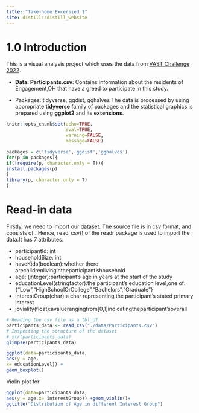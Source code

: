 ```yaml
---
title: "Take-home Excersied 1"
site: distill::distill_website
---
```

# 1.0 Introduction

This is a visual analysis project which uses the data from [VAST Challenge 2022](https://vast-challenge.github.io/2022/). 

- **Data: Participants.csv**: Contains information about the residents of Engagement,OH that have a greed to participate in this study.

- Packages: tidyverse, ggdist, gghalves
The data is processed by using appropriate **tidyverse** family of packages and the statistical graphics is prepared using **ggplot2** and its **extensions**.

```r
knitr::opts_chunk$set(echo=TRUE,
                      eval=TRUE,
                      warning=FALSE,
                      message=FALSE)
```

```r
packages = c('tidyverse','ggdist','gghalves')
for(p in packages){
if(!require(p, character.only = T)){
install.packages(p)
}
library(p, character.only = T)
}
```

# Read-in data

Firstly, we need to import our dataset. The source file is in csv format, and consists of . Hence, read_csv() of the readr package is used to import the data.It has 7 attributes.

- participantId: int
- householdSize: int
- haveKids(boolean):whether there arechildrenlivingintheparticipant’shousehold
- age: (integer):participant’s age in years at the start of the study 
- educationLevel(stringfactor):the participant’s education level,one of: {"Low","HighSchoolOrCollege","Bachelors","Graduate"}
- interestGroup(char):a char representing the participant’s stated primary interest
- joviality(float):avaluerangingfrom[0,1]indicatingtheparticipant’soverall
```r
# Reading the csv file as a tbl_df
participants_data <- read_csv("./data/Participants.csv")
# Inspecting the structure of the dataset
# str(participants_data)
glimpse(participants_data)
```


```r
ggplot(data=participants_data,
aes(y = age,
x= educationLevel)) +
geom_boxplot()
```
Violin plot for 
```r
ggplot(data=participants_data,
aes(y = age,x= interestGroup)) +geom_violin()+
ggtitle("Distribution of Age in different Interest Group")
```